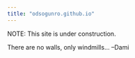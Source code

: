 ```yaml
---
title: "odsogunro.github.io"
---
```


NOTE: This site is under construction. 

There are no walls, only windmills... 
                                --Dami
